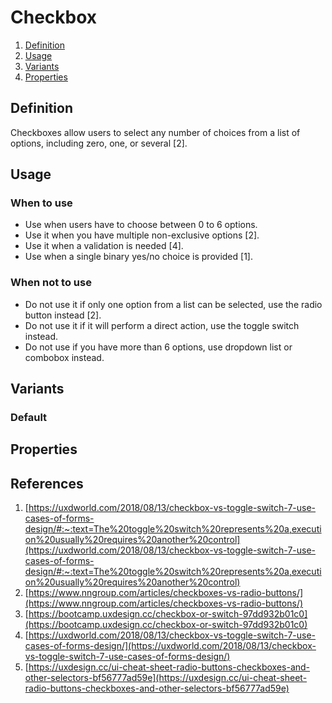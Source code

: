 

# Checkbox
1. [Definition](#definition)
2. [Usage](#usage)
3. [Variants](#variants)
4. [Properties](#properties)

<Meta of={CheckboxStories} />

## Definition
Checkboxes allow users to select any number of choices from a list of options, including zero, one, or several [2].
<Canvas of={CheckboxStories.Default} />

## Usage
### When to use
- Use when users have to choose between 0 to 6 options.
- Use it when you have multiple non-exclusive options [2].
- Use it when a validation is needed [4].
- Use when a single binary yes/no choice is provided [1].

### When not to use
- Do not use it if only one option from a list can be selected, use the radio button instead [2].
- Do not use it if it will perform a direct action, use the toggle switch instead.
- Do not use if you have more than 6 options, use dropdown list or combobox instead. 

## Variants
### Default
<Canvas of={CheckboxStories.Default} />

## Properties
<ArgTypes of={Checkbox} />

## References
1. [https://uxdworld.com/2018/08/13/checkbox-vs-toggle-switch-7-use-cases-of-forms-design/#:~:text=The%20toggle%20switch%20represents%20a,execution%20usually%20requires%20another%20control](https://uxdworld.com/2018/08/13/checkbox-vs-toggle-switch-7-use-cases-of-forms-design/#:~:text=The%20toggle%20switch%20represents%20a,execution%20usually%20requires%20another%20control)
2. [https://www.nngroup.com/articles/checkboxes-vs-radio-buttons/](https://www.nngroup.com/articles/checkboxes-vs-radio-buttons/)
3. [https://bootcamp.uxdesign.cc/checkbox-or-switch-97dd932b01c0](https://bootcamp.uxdesign.cc/checkbox-or-switch-97dd932b01c0)
4. [https://uxdworld.com/2018/08/13/checkbox-vs-toggle-switch-7-use-cases-of-forms-design/](https://uxdworld.com/2018/08/13/checkbox-vs-toggle-switch-7-use-cases-of-forms-design/)
5. [https://uxdesign.cc/ui-cheat-sheet-radio-buttons-checkboxes-and-other-selectors-bf56777ad59e](https://uxdesign.cc/ui-cheat-sheet-radio-buttons-checkboxes-and-other-selectors-bf56777ad59e)
